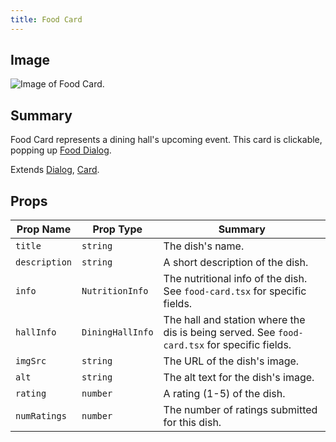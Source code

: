 ```yaml
---
title: Food Card
---
```


## Image
![Image of Food Card.](./component-images/food-card.png)

## Summary
Food Card represents a dining hall's upcoming event. This card is clickable, 
popping up [Food Dialog](./food-dialog).

Extends [Dialog](https://ui.shadcn.com/docs/components/dialog), 
[Card](https://ui.shadcn.com/docs/components/card).

## Props
| Prop Name | Prop Type | Summary |
| - | - | - |
| `title` | `string` | The dish's name.|
| `description` | `string` | A short description of the dish.|
| `info` | `NutritionInfo` | The nutritional info of the dish. See `food-card.tsx` for specific fields.|
| `hallInfo` | `DiningHallInfo` | The hall and station where the dis is being served. See `food-card.tsx` for specific fields. |
| `imgSrc` | `string` | The URL of the dish's image. |
| `alt` | `string` | The alt text for the dish's image. |
| `rating` | `number` | A rating (1-5) of the dish. |
| `numRatings` | `number` | The number of ratings submitted for this dish. |
